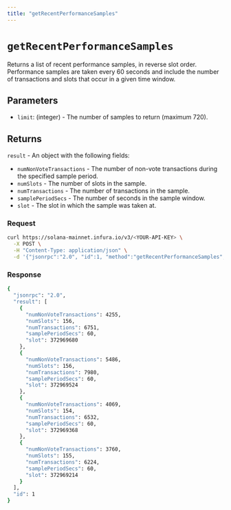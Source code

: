 ```yaml
---
title: "getRecentPerformanceSamples"
---
```



# `getRecentPerformanceSamples`

Returns a list of recent performance samples, in reverse slot order. Performance samples are taken every 60 seconds
and include the number of transactions and slots that occur in a given time window. <CreditCost network="solana" method="getRecentPerformanceSamples" />

## Parameters

- `limit`: (integer) - The number of samples to return (maximum 720).

## Returns

`result` - An object with the following fields:

- `numNonVoteTransactions` - The number of non-vote transactions during the specified sample period.
- `numSlots` - The number of slots in the sample.
- `numTransactions` - The number of transactions in the sample.
- `samplePeriodSecs` - The number of seconds in the sample window.
- `slot` - The slot in which the sample was taken at.

### Request

<Tabs>
  <TabItem value="curl">

  ```bash
  curl https://solana-mainnet.infura.io/v3/<YOUR-API-KEY> \
    -X POST \
    -H "Content-Type: application/json" \
    -d '{"jsonrpc":"2.0", "id":1, "method":"getRecentPerformanceSamples", "params": [4]}'
   ```

  </TabItem>
</Tabs>

### Response

<Tabs>
  <TabItem value="JSON">

  ```bash
  {
    "jsonrpc": "2.0",
    "result": [
      {
        "numNonVoteTransactions": 4255,
        "numSlots": 156,
        "numTransactions": 6751,
        "samplePeriodSecs": 60,
        "slot": 372969680
      },
      {
        "numNonVoteTransactions": 5486,
        "numSlots": 156,
        "numTransactions": 7980,
        "samplePeriodSecs": 60,
        "slot": 372969524
      },
      {
        "numNonVoteTransactions": 4069,
        "numSlots": 154,
        "numTransactions": 6532,
        "samplePeriodSecs": 60,
        "slot": 372969368
      },
      {
        "numNonVoteTransactions": 3760,
        "numSlots": 155,
        "numTransactions": 6224,
        "samplePeriodSecs": 60,
        "slot": 372969214
      }
    ],
    "id": 1
  }
  ```

  </TabItem>
</Tabs>

